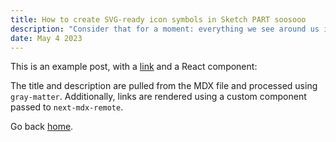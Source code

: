 ```yaml
---
title: How to create SVG-ready icon symbols in Sketch PART soosooo
description: "Consider that for a moment: everything we see around us is assumed to have had a cause and is contingent upon."
date: May 4 2023
---
```


This is an example post, with a [link](https://nextjs.org) and a React component:

The title and description are pulled from the MDX file and processed using `gray-matter`. Additionally, links are rendered using a custom component passed to `next-mdx-remote`.

Go back [home](/).
